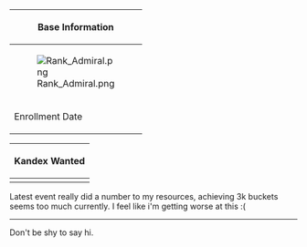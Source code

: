 {| class=wikitable
! colspan=7 | Base Information
|-
! rowspan=2 style=width:70px;height:70px | [[File:Rank Admiral.png]]
! style=width:50px| Name
| style="width:60px; text-align:center;"| mob2104
! style=width:40px| HQ
| style="width:35px; text-align:center;"| 120
! style=width:40px| [[File:Heartlock Icon.png]]
| style="width:35px; text-align:center;"| 222
|-
! style=width:50px| Server
| colspan=3 style="width:180px; text-align:center;"| Rabaul Naval Base
! style=width:40px| [[File:First-Class Medal.png|30px]]
| style="width:35px; text-align:center;"| 8
|-
! colspan=2 rowspan=2| Enrollment Date
| colspan=5 style=text-align:center| April 2016 (Kancolle)
|-
| colspan=5 style=text-align:center| August 2016 (Wikia)
|}

{|class="wikitable"
! colspan="3"|Kandex Wanted
|-
|{{ItemStack|item={{ShipBattleCardKai|I-401}}|text=}}{{ItemStack|item={{ShipBattleCardKai|I-14}}|text=}}{{ItemStack|item={{ShipBattleCardKai|Hirato}}|text=}}
|}

Latest event really did a number to my resources, achieving 3k buckets seems too much currently. I feel like i'm getting worse at this :(


----

Don't be shy to say hi.

<!-- [[File:Empty card.png]] -->
